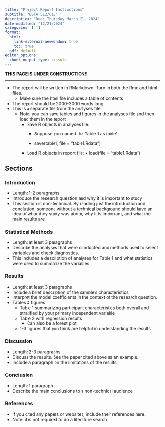 ```yaml
---
title: "Project Report Instructions"
subtitle: "BSTA 512/612"
description: "Due: Thursday March 21, 2024"
date-modified: "12/21/2024"
categories: [""]
format: 
  html:
    link-external-newwindow: true
    toc: true
  pdf: default 
editor_options: 
  chunk_output_type: console
---
```


::: callout-important
**THIS PAGE IS UNDER CONSTRUCTION!!**
:::

------------------------------------------------------------------------

-   The report will be written in RMarkdown. Turn in both the Rmd and html files.
    -   Make sure the html file includes a table of contents
-   The report should be 2000-3000 words long
-   This is a separate file from the analyses file
    -   Note: you can save tables and figures in the analyses file and then load them in the report
        -   Save R objects in analyses file:
            -   Suppose you named the Table 1 as table1

            -   save(table1, file = "table1.Rdata")
        -   Load R objects in report file: • load(file = "table1.Rdata")

## Sections

### Introduction

-   Length: 1-2 paragraphs
-   Introduce the research question and why it is important to study
-   This section is non-technical. By reading just the introduction and conclusion, someone without a technical background should have an idea of what they study was about, why it is important, and what the main results are

### Statistical Methods

-   Length: at least 3 paragraphs
-   Describe the analyses that were conducted and methods used to select variables and check diagnostics.
-   This includes a description of analyses for Table 1 and what statistics were used to summarize the variables

### Results

-   Length: at least 3 paragraphs
-   Include a brief description of the sample’s characteristics
-   Interpret the model coefficients in the context of the research question.
-   Tables & figures
    -   Table 1 summarizing participant characteristics both overall and stratified by your primary independent variable
    -   Table 2 with regression results
        -   Can also be a forest plot
    -   1-3 figures that you think are helpful in understanding the results

### Discussion

-   Length: 2-3 paragraphs
-   Discuss the results. See the paper cited above as an example.
-   Include a paragraph on the limitations of the results

### Conclusion

-   Length: 1 paragraph
-   Describe the main conclusions to a non-technical audience

### References

-   If you cited any papers or websites, include their references here.
-   Note: it is not required to do a literature search
